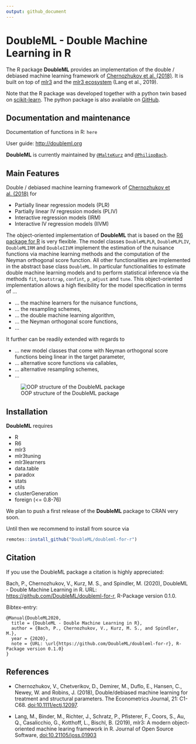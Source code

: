 ```yaml
---
output: github_document
---
```


<!-- README.md is generated from README.Rmd. Please edit that file -->

# DoubleML - Double Machine Learning in R

The R package **DoubleML** provides an implementation of the double / debiased machine learning framework of [Chernozhukov et al. (2018)](https://arxiv.org/abs/1608.00060). It is built on top of [mlr3](https://mlr3.mlr-org.com/) and the [mlr3 ecosystem](https://github.com/mlr-org/mlr3/wiki/Extension-Packages) (Lang et al., 2019). 

Note that the R package was developed together with a python twin based on [scikit-learn](https://scikit-learn.org/). The python package is also available on [GitHub](https://github.com/DoubleML/doubleml-for-py). 

## Documentation and maintenance 

Documentation of functions in R: `here`

User guide: [http://doubleml.org](http://doubleml.org)

**DoubleML** is currently maintained by [`@MalteKurz`](https://github.com/MalteKurz) and [`@PhilippBach`](https://github.com/PhilippBach). 

## Main Features

Double / debiased machine learning framework of [Chernozhukov et al. (2018)](https://arxiv.org/abs/1608.00060) for 

* Partially linear regression models (PLR)
* Partially linear IV regression models (PLIV)
* Interactive regression models (IRM)
* Interactive IV regression models (IIVM)



The object-oriented implementation of **DoubleML** that is based on the [R6 package for R](https://r6.r-lib.org/) is very flexible. The model classes `DoubleMLPLR`, `DoubleMLPLIV`, `DoubleMLIRM` and `DoubleIIVM` implement the estimation of the nuisance functions via machine learning methods and the computation of the Neyman orthogonal score function. All other functionalities are implemented in the abstract base class `DoubleML`. In particular functionalities to estimate double machine learning models and to perform statistical inference via the methods `fit`, `bootstrap`, `confint`, `p_adjust` and `tune`. This object-oriented implementation allows a high flexibility for the model specification in terms of ...

* ... the machine learners for the nuisance functions,
* ... the resampling schemes,
* ... the double machine learning algorithm,
* ... the Neyman orthogonal score functions,
* ...

It further can be readily extended with regards to

* ... new model classes that come with Neyman orthogonal score functions being linear in the target parameter,
* ... alternative score functions via callables,
* ... alternative resampling schemes,
* ...

![OOP structure of the DoubleML package](man/figures/oop.svg?raw=true)

## Installation 

**DoubleML** requires 

* R
* R6
* mlr3
* mlr3tuning
* mlr3learners
* data.table
* paradox
* stats
* utils
* clusterGeneration
* foreign (<= 0.8-76)

We plan to push a first release of the **DoubleML** package to CRAN very soon.

Until then we recommend to install from source via 

```r
remotes::install_github("DoubleML/doubleml-for-r")
```


## Citation

If you use the DoubleML package a citation is highly appreciated:

Bach, P., Chernozhukov, V., Kurz, M. S., and Spindler, M. (2020),
DoubleML - Double Machine Learning in R.
URL: [https://github.com/DoubleML/doubleml-for-r](https://github.com/DoubleML/doubleml-for-r),
R-Package version 0.1.0.

Bibtex-entry:

```
@Manual{DoubleML2020,
  title = {DoubleML - Double Machine Learning in R},
  author = {Bach, P., Chernozhukov, V., Kurz, M. S., and Spindler, M.},
  year = {2020},
  note = {URL: \url{https://github.com/DoubleML/doubleml-for-r}, R-Package version 0.1.0}
}
```

## References

* Chernozhukov, V., Chetverikov, D., Demirer, M., Duflo, E., Hansen, C., Newey, W. and Robins, J. (2018), Double/debiased machine learning for treatment and structural parameters. The Econometrics Journal, 21: C1-C68. [doi:10.1111/ectj.12097](doi:10.1111/ectj.12097).

* Lang, M., Binder, M., Richter, J., Schratz, P., Pfisterer, F., Coors, S., Au, Q., Casalicchio, G., Kotthoff, L., Bischl, B. (2019), mlr3: A modern object-oriented machine learing framework in R. Journal of Open Source Software, [doi:10.21105/joss.01903](10.21105/joss.01903)
